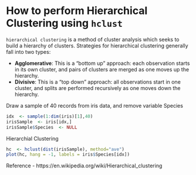 How to perform Hierarchical Clustering using `hclust`
========================================================

`hierarchical clustering` is a method of cluster analysis which seeks to build a hierarchy of clusters.  Strategies for hierarchical clustering generally fall into two types:

- **Agglomerative**: This is a "bottom up" approach: each observation starts in its own cluster, and pairs of clusters are merged as one moves up the hierarchy.
- **Divisive**: This is a "top down" approach: all observations start in one cluster, and splits are performed recursively as one moves down the hierarchy.



Draw a sample of 40 records from iris data, and remove variable Species

```r
idx  <- sample(1:dim(iris)[1],40)
irisSample  <- iris[idx,]
irisSample$Species  <- NULL
```

Hierarchial Clustering 
```r
hc  <- hclust(dist(irisSample), method="ave")
plot(hc, hang = -1, labels = iris$Species[idx])
```


Reference 
- https://en.wikipedia.org/wiki/Hierarchical_clustering
